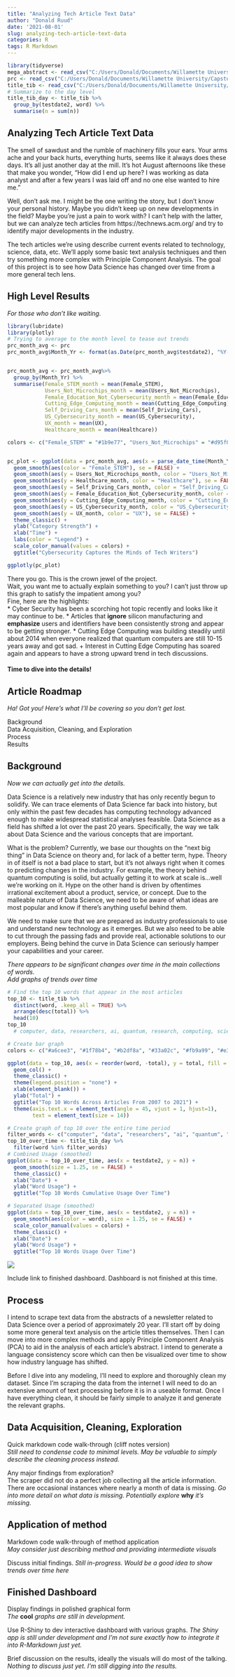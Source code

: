 ```yaml
---
title: "Analyzing Tech Article Text Data"
author: "Donald Ruud"
date: '2021-08-01'
slug: analyzing-tech-article-text-data
categories: R
tags: R Markdown
---
```


```r
library(tidyverse)
mega_abstract <- read_csv("C:/Users/Donald/Documents/Willamette University/Capstone/mega_abstract")
prc <- read_csv("C:/Users/Donald/Documents/Willamette University/Capstone/finaldatasetPCA")
title_tib <- read_csv("C:/Users/Donald/Documents/Willamette University/Capstone/title_tib")
# Summarize to the day level
title_tib_day <- title_tib %>%
  group_by(testdate2, word) %>%
  summarise(n = sum(n))
```


## Analyzing Tech Article Text Data  

The smell of sawdust and the rumble of machinery fills your ears. Your arms ache and your back hurts, everything hurts, seems like it always does these days. It's all just another day at the mill. It's hot August afternoons like these that make you wonder, "How did I end up here? I was working as data analyst and after a few years I was laid off and no one else wanted to hire me."  

Well, don't ask me. I might be the one writing the story, but I don't know your personal history. Maybe you didn't keep up on new developments in the field? Maybe you're just a pain to work with? I can't help with the latter, but we can analyze tech articles from https://technews.acm.org/ and try to identify major developments in the industry.  

The tech articles we're using describe current events related to technology, science, data, etc. We'll apply some basic text analysis techniques and then try something more complex with Principle Component Analysis. The goal of this project is to see how Data Science has changed over time from a more general tech lens.  


## High Level Results
*For those who don't like waiting.*  

```r
library(lubridate)
library(plotly)
# Trying to average to the month level to tease out trends
prc_month_avg <- prc
prc_month_avg$Month_Yr <- format(as.Date(prc_month_avg$testdate2), "%Y-%m")


prc_month_avg <- prc_month_avg%>%
  group_by(Month_Yr) %>%
  summarise(Female_STEM_month = mean(Female_STEM),
            Users_Not_Microchips_month = mean(Users_Not_Microchips),
            Female_Education_Not_Cybersecurity_month = mean(Female_Education_Not_Cybersecurity),
            Cutting_Edge_Computing_month = mean(Cutting_Edge_Computing),
            Self_Driving_Cars_month = mean(Self_Driving_Cars),
            US_Cybersecurity_month = mean(US_Cybersecurity),
            UX_month = mean(UX),
            Healthcare_month = mean(Healthcare))

colors <- c("Female_STEM" = "#1b9e77", "Users_Not_Microchips" = "#d95f02", "Healthcare" = "#7570b3", "Self_Driving_Cars" = "#e7298a", "Female_Education_Not_Cybersecurity" = "#66a61e", "Cutting_Edge_Computing" = "#e6ab02", "US_Cybersecurity" = "#a6761d", "UX" = "#666666")


pc_plot <- ggplot(data = prc_month_avg, aes(x = parse_date_time(Month_Yr, "ym"), y = Female_STEM_month, group = 1)) +
  geom_smooth(aes(color = "Female_STEM"), se = FALSE) +
  geom_smooth(aes(y = Users_Not_Microchips_month, color = "Users_Not_Microchips"), se = FALSE) +
  geom_smooth(aes(y = Healthcare_month, color = "Healthcare"), se = FALSE) +
  geom_smooth(aes(y = Self_Driving_Cars_month, color = "Self_Driving_Cars"), se = FALSE) +
  geom_smooth(aes(y = Female_Education_Not_Cybersecurity_month, color = "Female_Education_Not_Cybersecurity"), se = FALSE) +
  geom_smooth(aes(y = Cutting_Edge_Computing_month, color = "Cutting_Edge_Computing"), se = FALSE) +
  geom_smooth(aes(y = US_Cybersecurity_month, color = "US_Cybersecurity"), se = FALSE) +
  geom_smooth(aes(y = UX_month, color = "UX"), se = FALSE) +
  theme_classic() +
  ylab("Category Strength") +
  xlab("Time") +
  labs(color = "Legend") +
  scale_color_manual(values = colors) +
  ggtitle("Cybersecurity Captures the Minds of Tech Writers")

ggplotly(pc_plot)
```  

There you go. This is the crown jewel of the project.  
Wait, you want me to actually explain something to you? I can't just throw up this graph to satisfy the impatient among you?  
Fine, here are the highlights:  
  * Cyber Security has been a scorching hot topic recently and looks like it may continue to be.
  * Articles that **ignore** silicon manufacturing and **emphasize** users and identifiers have been consistently strong and appear to be getting stronger.
  * Cutting Edge Computing was building steadily until about 2014 when everyone realized that quantum computers are still 10-15 years away and got sad.
    + Interest in Cutting Edge Computing has soared again and appears to have a strong upward trend in tech discussions.  

#### Time to dive into the details!

## Article Roadmap  
*Ha! Got you! Here's what I'll be covering so you don't get lost.*

Background  
Data Acquisition, Cleaning, and Exploration  
Process  
Results  


## Background  
*Now we can actually get into the details.*

Data Science is a relatively new industry that has only recently begun to solidify. We can trace elements of Data Science far back into history, but only within the past few decades has computing technology advanced enough to make widespread statistical analyses feasible. Data Science as a field has shifted a lot over the past 20 years. Specifically, the way we talk about Data Science and the various concepts that are important.  

What is the problem? Currently, we base our thoughts on the “next big thing” in Data Science on theory and, for lack of a better term, hype. Theory in of itself is not a bad place to start, but it’s not always right when it comes to predicting changes in the industry. For example, the theory behind quantum computing is solid, but actually getting it to work at scale is...well we're working on it. Hype on the other hand is driven by oftentimes irrational excitement about a product, service, or concept. Due to the malleable nature of Data Science, we need to be aware of what ideas are most popular and know if there's anything useful behind them.  

We need to make sure that we are prepared as industry professionals to use and understand new technology as it emerges. But we also need to be able to cut through the passing fads and provide real, actionable solutions to our employers. Being behind the curve in Data Science can seriously hamper your capabilities and your career.  




*There appears to be significant changes over time in the main collections of words.*  
*Add graphs of trends over time*

```r
# Find the top 10 words that appear in the most articles
top_10 <- title_tib %>%
  distinct(word, .keep_all = TRUE) %>%
  arrange(desc(total)) %>%
  head(10)
top_10
  # computer, data, researchers, ai, quantum, research, computing, science, software, tech
```


```r
# Create bar graph
colors <- c("#a6cee3", "#1f78b4", "#b2df8a", "#33a02c", "#fb9a99", "#e31a1c", "#fdbf6f", "#ff7f00", "#cab2d6", "#6a3d9a")

ggplot(data = top_10, aes(x = reorder(word, -total), y = total, fill = colors)) +
  geom_col() +
  theme_classic() +
  theme(legend.position = "none") +
  xlab(element_blank()) +
  ylab("Total") +
  ggtitle("Top 10 Words Across Articles From 2007 to 2021") +
  theme(axis.text.x = element_text(angle = 45, vjust = 1, hjust=1),
        text = element_text(size = 14))
```


```r
# Create graph of top 10 over the entire time period
filter_words <- c("computer", "data", "researchers", "ai", "quantum", "research", "computing", "science", "software", "tech")
top_10_over_time <- title_tib_day %>%
  filter(word %in% filter_words)
# Combined Usage (smoothed)
ggplot(data = top_10_over_time, aes(x = testdate2, y = n)) +
  geom_smooth(size = 1.25, se = FALSE) +
  theme_classic() +
  xlab("Date") +
  ylab("Word Usage") +
  ggtitle("Top 10 Words Cumulative Usage Over Time")
```


```r
# Separated Usage (smoothed)
ggplot(data = top_10_over_time, aes(x = testdate2, y = n)) +
  geom_smooth(aes(color = word), size = 1.25, se = FALSE) +
  scale_color_manual(values = colors) +
  theme_classic() +
  xlab("Date") +
  ylab("Word Usage") +
  ggtitle("Top 10 Words Usage Over Time")
```

![](https://i.imgur.com/9AisQbG.gif)






Include link to finished dashboard. Dashboard is not finished at this time.






## Process

I intend to scrape text data from the abstracts of a newsletter related to Data Science over a period of approximately 20 year. I'll start off by doing some more general text analysis on the article titles themselves. Then I can move into more complex methods and apply Principle Component Analysis (PCA) to aid in the analysis of each article’s abstract. I intend to generate a language consistency score which can then be visualized over time to show how industry language has shifted.  

Before I dive into any modeling, I’ll need to explore and thoroughly clean my dataset. Since I’m scraping the data from the internet I will need to do an extensive amount of text processing before it is in a useable format. Once I have everything clean, it should be fairly simple to analyze it and generate the relevant graphs.  


## Data Acquisition, Cleaning, Exploration

Quick markdown code walk-through (cliff notes version)  
*Still need to condense code to minimal levels. May be valuable to simply describe the cleaning process instead.*

Any major findings from exploration?  
The scraper did not do a perfect job collecting all the article information. There are occasional instances where nearly a month of data is missing.
*Go into more detail on what data is missing. Potentially explore* **why** *it's missing.*



## Application of method

Markdown code walk-through of method application  
*May consider just describing method and providing intermediate visuals*  

Discuss initial findings.
*Still in-progress. Would be a good idea to show trends over time here*

## Finished Dashboard

Display findings in polished graphical form  
*The* **cool** *graphs are still in development.*

Use R-Shiny to dev interactive dashboard with various graphs.
*The Shiny app is still under development and I'm not sure exactly how to integrate it into R-Markdown just yet.*  

Brief discussion on the results, ideally the visuals will do most of the talking.  
*Nothing to discuss just yet. I'm still digging into the results.*
